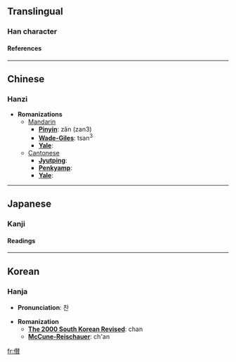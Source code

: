 ==Translingual==
===Han character===
{{Han char|rad=人|as=15|sn=17|four=|canj=人手人金 (OQOC)}}
====References====
{{Han ref|kx=0120.250|dkj=01258|dj=0254.230|hdz=10232.140|uh=5127|ud=20775}}
----

==Chinese==
===Hanzi===


* '''Romanizations'''
** [[Mandarin]]
*** '''[[Pinyin]]''': zǎn (zan3)
*** '''[[Wade-Giles]]''': tsan<sup>3</sup>
*** '''[[Yale]]''': 
**[[Cantonese]]
***'''[[Jyutping]]''':
***'''[[Penkyamp]]''': 
***'''[[Yale]]''': 


----
==Japanese==
===Kanji===
{{ja-kanji|grade=|rs=人15}}
====Readings====
{{ja-readings|on=[[さん]] (san)|kun=[[あつめる]] (atsumeru), [[あつまる]] (atsumaru)}}


----
==Korean==
===Hanja===

* '''Pronunciation''': 찬

* '''Romanization'''
** '''[[The 2000 South Korean Revised Romanization|The 2000 South Korean Revised]]''': chan
** '''[[McCune-Reischauer]]''': ch'an


[[fr:儧]]